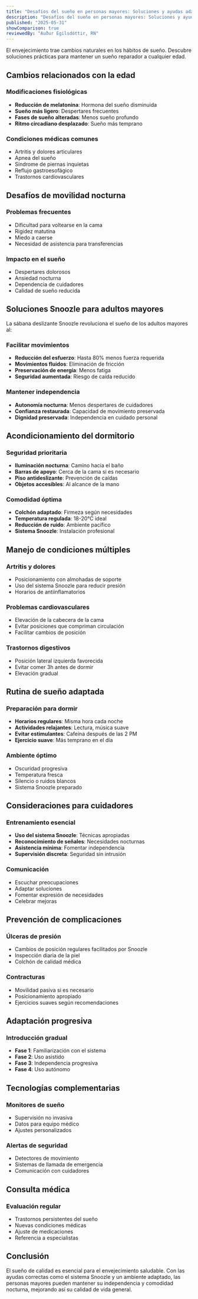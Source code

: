 ```yaml
---
title: "Desafíos del sueño en personas mayores: Soluciones y ayudas adaptadas"
description: "Desafíos del sueño en personas mayores: Soluciones y ayudas adaptadas"
published: "2025-05-31"
showComparison: true
reviewedBy: "Auður Egilsdóttir, RN"
---
```

El envejecimiento trae cambios naturales en los hábitos de sueño. Descubre soluciones prácticas para mantener un sueño reparador a cualquier edad.

<h2>Cambios relacionados con la edad</h2>


<h3>Modificaciones fisiológicas</h3>

- <strong>Reducción de melatonina</strong>: Hormona del sueño disminuida
- <strong>Sueño más ligero</strong>: Despertares frecuentes
- <strong>Fases de sueño alteradas</strong>: Menos sueño profundo
- <strong>Ritmo circadiano desplazado</strong>: Sueño más temprano

<h3>Condiciones médicas comunes</h3>

- Artritis y dolores articulares
- Apnea del sueño
- Síndrome de piernas inquietas
- Reflujo gastroesofágico
- Trastornos cardiovasculares

<h2>Desafíos de movilidad nocturna</h2>


<h3>Problemas frecuentes</h3>

- Dificultad para voltearse en la cama
- Rigidez matutina
- Miedo a caerse
- Necesidad de asistencia para transferencias

<h3>Impacto en el sueño</h3>

- Despertares dolorosos
- Ansiedad nocturna
- Dependencia de cuidadores
- Calidad de sueño reducida

<h2>Soluciones Snoozle para adultos mayores</h2><p>La sábana deslizante Snoozle revoluciona el sueño de los adultos mayores al:</p>

<h3>Facilitar movimientos</h3>

- <strong>Reducción del esfuerzo</strong>: Hasta 80% menos fuerza requerida
- <strong>Movimientos fluidos</strong>: Eliminación de fricción
- <strong>Preservación de energía</strong>: Menos fatiga
- <strong>Seguridad aumentada</strong>: Riesgo de caída reducido

<h3>Mantener independencia</h3>

- <strong>Autonomía nocturna</strong>: Menos despertares de cuidadores
- <strong>Confianza restaurada</strong>: Capacidad de movimiento preservada
- <strong>Dignidad preservada</strong>: Independencia en cuidado personal

<h2>Acondicionamiento del dormitorio</h2>


<h3>Seguridad prioritaria</h3>

- <strong>Iluminación nocturna</strong>: Camino hacia el baño
- <strong>Barras de apoyo</strong>: Cerca de la cama si es necesario
- <strong>Piso antideslizante</strong>: Prevención de caídas
- <strong>Objetos accesibles</strong>: Al alcance de la mano

<h3>Comodidad óptima</h3>

- <strong>Colchón adaptado</strong>: Firmeza según necesidades
- <strong>Temperatura regulada</strong>: 18-20°C ideal
- <strong>Reducción de ruido</strong>: Ambiente pacífico
- <strong>Sistema Snoozle</strong>: Instalación profesional

<h2>Manejo de condiciones múltiples</h2>


<h3>Artritis y dolores</h3>

- Posicionamiento con almohadas de soporte
- Uso del sistema Snoozle para reducir presión
- Horarios de antiinflamatorios

<h3>Problemas cardiovasculares</h3>

- Elevación de la cabecera de la cama
- Evitar posiciones que compriman circulación
- Facilitar cambios de posición

<h3>Trastornos digestivos</h3>

- Posición lateral izquierda favorecida
- Evitar comer 3h antes de dormir
- Elevación gradual

<h2>Rutina de sueño adaptada</h2>


<h3>Preparación para dormir</h3>

- <strong>Horarios regulares</strong>: Misma hora cada noche
- <strong>Actividades relajantes</strong>: Lectura, música suave
- <strong>Evitar estimulantes</strong>: Cafeína después de las 2 PM
- <strong>Ejercicio suave</strong>: Más temprano en el día

<h3>Ambiente óptimo</h3>

- Oscuridad progresiva
- Temperatura fresca
- Silencio o ruidos blancos
- Sistema Snoozle preparado

<h2>Consideraciones para cuidadores</h2>


<h3>Entrenamiento esencial</h3>

- <strong>Uso del sistema Snoozle</strong>: Técnicas apropiadas
- <strong>Reconocimiento de señales</strong>: Necesidades nocturnas
- <strong>Asistencia mínima</strong>: Fomentar independencia
- <strong>Supervisión discreta</strong>: Seguridad sin intrusión

<h3>Comunicación</h3>

- Escuchar preocupaciones
- Adaptar soluciones
- Fomentar expresión de necesidades
- Celebrar mejoras

<h2>Prevención de complicaciones</h2>


<h3>Úlceras de presión</h3>

- Cambios de posición regulares facilitados por Snoozle
- Inspección diaria de la piel
- Colchón de calidad médica

<h3>Contracturas</h3>

- Movilidad pasiva si es necesario
- Posicionamiento apropiado
- Ejercicios suaves según recomendaciones

<h2>Adaptación progresiva</h2>


<h3>Introducción gradual</h3>

- <strong>Fase 1</strong>: Familiarización con el sistema
- <strong>Fase 2</strong>: Uso asistido
- <strong>Fase 3</strong>: Independencia progresiva
- <strong>Fase 4</strong>: Uso autónomo

<h2>Tecnologías complementarias</h2>


<h3>Monitores de sueño</h3>

- Supervisión no invasiva
- Datos para equipo médico
- Ajustes personalizados

<h3>Alertas de seguridad</h3>

- Detectores de movimiento
- Sistemas de llamada de emergencia
- Comunicación con cuidadores

<h2>Consulta médica</h2>


<h3>Evaluación regular</h3>

- Trastornos persistentes del sueño
- Nuevas condiciones médicas
- Ajuste de medicaciones
- Referencia a especialistas

<h2>Conclusión</h2><p>El sueño de calidad es esencial para el envejecimiento saludable. Con las ayudas correctas como el sistema Snoozle y un ambiente adaptado, las personas mayores pueden mantener su independencia y comodidad nocturna, mejorando así su calidad de vida general.</p>
